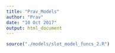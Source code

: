 ```yaml
---
title: "Prav_Models"
author: "Prav"
date: "10 Oct 2017"
output: html_document
---
```


```r
source("./models/slot_model_funcs_2.R")

```

